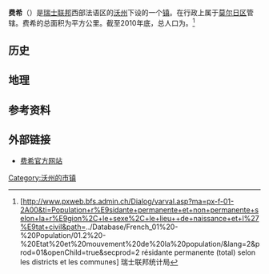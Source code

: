 {{distinguish|费希 (刚果民主共和国)}}
{{瑞士市镇信息框
 | 市镇名称= 费希
 | 原文名称             = {{lang|fr|Féchy}}
 | 图片                = Fechy village1.JPG
 | 纹章 = Fechy-coat of arms.svg
 | 语言                   = [[法语|法语]]
 | 所属州               = 沃州
 | iso-code-region = 
 | 所属区               = [[莫尔日区|莫尔日区]]
 | lat_d=46|lat_m=29|lat_NS=N|long_d=6|long_m=22|long_EW=E
 | 邮政编码        = 1173
 | 市镇代码        = 5427
 | 面积                 = {{smn|2.70|5|100}}
 | 平均海拔        =  491
 | 人口               = {{smn|778|6}}
 | 主页  = www.féchy.ch
 | 市镇长           = Francis Liard
 | 相邻市镇             = 
 | 友好城市             = 
|地图文件             = Karte Gemeinde Féchy 2011.png
|}}
'''费希'''（{{lang-fr|Féchy}}）是[[瑞士联邦|瑞士联邦]]西部法语区的[[沃州|沃州]]下设的一个[[瑞士市镇|镇]]。在行政上属于[[莫尔日区|莫尔日区]]管辖。费希的总面积为{{smn|2.70|5|100}}平方公里。截至2010年底，总人口为{{smn|778|6}}。<ref>{{fr}}[http://www.pxweb.bfs.admin.ch/Dialog/varval.asp?ma=px-f-01-2A00&ti=Population+r%E9sidante+permanente+et+non+permanente+selon+la+r%E9gion%2C+le+sexe%2C+le+lieu++de+naissance+et+l%27%E9tat+civil&path=../Database/French_01%20-%20Population/01.2%20-%20Etat%20et%20mouvement%20de%20la%20population/&lang=2&prod=01&openChild=true&secprod=2 résidante permanente (total) selon les districts et les communes]{{dead link|date=十月 2017 |bot=InternetArchiveBot }} 瑞士联邦统计局</ref>

==历史==

==地理==

==参考资料==
{{reflist}}

==外部链接==
*{{fr}}[http://www.féchy.ch 费希官方网站]

{{DEFAULTSORT:Féchy}}
{{沃州莫尔日区行政区划}}
[[Category:沃州的市镇|Category:沃州的市镇]]